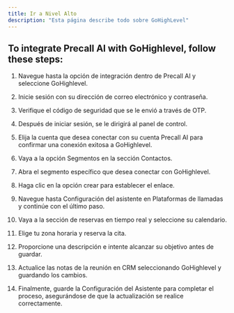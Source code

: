 ```yaml
---
title: Ir a Nivel Alto
description: "Esta página describe todo sobre GoHighLevel"
---
```


## To integrate Precall AI with GoHighlevel, follow these steps:

1. Navegue hasta la opción de integración dentro de Precall AI y seleccione GoHighlevel.

2. Inicie sesión con su dirección de correo electrónico y contraseña.

3. Verifique el código de seguridad que se le envió a través de OTP.

4. Después de iniciar sesión, se le dirigirá al panel de control.

5. Elija la cuenta que desea conectar con su cuenta Precall AI para confirmar una conexión exitosa a GoHighlevel.

6. Vaya a la opción Segmentos en la sección Contactos.

7. Abra el segmento específico que desea conectar con GoHighlevel.

8. Haga clic en la opción crear para establecer el enlace.

9. Navegue hasta Configuración del asistente en Plataformas de llamadas y continúe con el último paso.

10. Vaya a la sección de reservas en tiempo real y seleccione su calendario.

11. Elige tu zona horaria y reserva la cita.

12. Proporcione una descripción e intente alcanzar su objetivo antes de guardar.

13. Actualice las notas de la reunión en CRM seleccionando GoHighlevel y guardando los cambios.

14. Finalmente, guarde la Configuración del Asistente para completar el proceso, asegurándose de que la actualización se realice correctamente.

